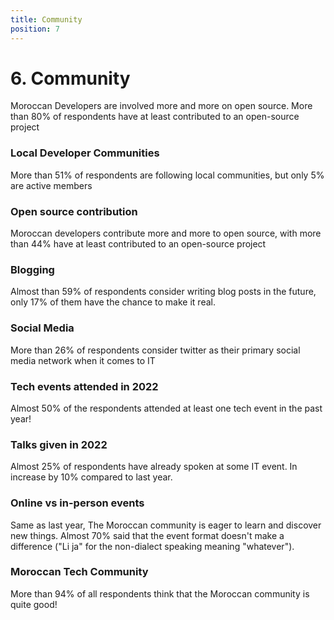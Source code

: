 ```yaml
---
title: Community
position: 7
---
```


# 6. Community

Moroccan Developers are involved more and more on open source. More than 80% of respondents have at least contributed to an open-source project

### Local Developer Communities

More than 51% of respondents are following local communities, but only 5% are active members

<Chart id="community-q-0" title={false} />

### Open source contribution

Moroccan developers contribute more and more to open source, with more than 44% have at least contributed to an open-source project

<Chart id="community-q-1" title={false} />

### Blogging

Almost than 59% of respondents consider writing blog posts in the future, only 17% of them have the chance to make it real.

<Chart id="community-q-2" title={false} />

### Social Media

More than 26% of respondents consider twitter as their primary social media network when it comes to IT

<Chart id="community-q-3" title={false} />

### Tech events attended in 2022

Almost 50% of the respondents attended at least one tech event in the past year!

<Chart id="community-q-4" title={false} />

### Talks given in 2022

Almost 25% of respondents have already spoken at some IT event. In increase by 10% compared to last year.

<Chart id="community-q-5" title={false} />

### Online vs in-person events

Same as last year, The Moroccan community is eager to learn and discover new things. Almost 70% said that the event format doesn't make a difference ("Li ja" for the non-dialect speaking meaning "whatever").

<Chart id="community-q-6" title={false} />

### Moroccan Tech Community

More than 94% of all respondents think that the Moroccan community is quite good!

<Chart id="community-q-7" title={false} />
